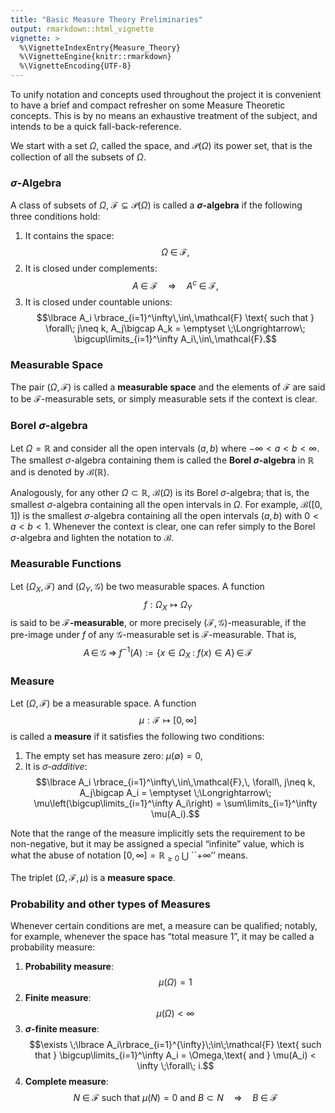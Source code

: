 ```yaml
---
title: "Basic Measure Theory Preliminaries"
output: rmarkdown::html_vignette
vignette: >
  %\VignetteIndexEntry{Measure_Theory}
  %\VignetteEngine{knitr::rmarkdown}
  %\VignetteEncoding{UTF-8}
---
```


To unify notation and concepts used throughout the project it is convenient to have a brief and compact refresher on some Measure Theoretic concepts. This is by no means an exhaustive treatment of the subject, and intends to be a quick fall-back-reference. 

We start with a set $\Omega$, called the space, and $\mathcal{P}(\Omega)$ its power set, that is the collection of all the subsets of $\Omega$. 

### $\sigma$-Algebra

A class of subsets of $\Omega$, $\mathcal{F} \subseteq \mathcal{P}(\Omega)$ is called a **$\sigma$-algebra** if the following three conditions hold:

1. It contains the space:$$\Omega\;\in\;\mathcal{F},$$
2. It is closed under complements: $$A\;\in\;\mathcal{F} \quad\Longrightarrow\quad A^c\;\in\;\mathcal{F},$$
3. It is closed under countable unions: 
$$\lbrace A_i \rbrace_{i=1}^\infty\,\in\,\mathcal{F} \text{ such that } \forall\; j\neq k, A_j\bigcap A_k = \emptyset  \;\Longrightarrow\; \bigcup\limits_{i=1}^\infty A_i\,\in\,\mathcal{F}.$$

### Measurable Space

The pair $(\Omega,\mathcal{F})$ is called a **measurable space** and the elements of $\mathcal{F}$ are said to be $\mathcal{F}$-measurable sets, or simply measurable sets if the context is clear. 

### Borel $\sigma$-algebra

Let $\Omega = \mathbb{R}$ and consider all the open intervals $(a,b)$ where $-\infty< a < b<\infty$. The smallest $\sigma$-algebra containing them is called the **Borel $\sigma$-algebra** in $\mathbb{R}$ and is denoted by $\mathcal{B}(\mathbb{R})$. 

Analogously, for any other $\Omega \subset \mathbb{R}$, $\mathcal{B}(\Omega)$ is its Borel $\sigma$-algebra; that is, the smallest $\sigma$-algebra containing all the open intervals in $\Omega$. For example, $\mathcal{B}([0,1])$ is the smallest $\sigma$-algebra containing all the open intervals $(a,b)$ with $0<a<b<1$. Whenever the context is clear, one can refer simply to the Borel $\sigma$-algebra and lighten the notation to $\mathcal{B}$. 

### Measurable Functions 

Let $(\Omega_X,\mathcal{F})$ and $(\Omega_Y, \mathcal{G})$ be two measurable spaces. A function
$$f:\Omega_X\mapsto\Omega_Y$$
is said to be **$\mathcal{F}$-measurable**, or more precisely $(\mathcal{F},\mathcal{G})$-measurable, if the pre-image under $f$ of any $\mathcal{G}$-measurable set is $\mathcal{F}$-measurable. That is,
$$A\,\in\,\mathcal{G} \;\Longrightarrow\; f^{-1}(A) := \left\lbrace x \in \Omega_X \;:\; f(x) \in A \right\rbrace \,\in\, \mathcal{F}$$

### Measure

Let $(\Omega,\mathcal{F})$ be a measurable space. A function
$$\mu:\mathcal{F}\mapsto [0,\infty]$$
is called a **measure** if it satisfies the following two conditions:

1. The empty set has measure zero: $\mu(\emptyset) = 0$, 
2. It is *$\sigma$-additive*: $$\lbrace A_i \rbrace_{i=1}^\infty\,\in\,\mathcal{F},\, \forall\, j\neq k, A_j\bigcap A_i = \emptyset  \;\Longrightarrow\; \mu\left(\bigcup\limits_{i=1}^\infty A_i\right) = \sum\limits_{i=1}^\infty \mu(A_i).$$ 

Note that the range of the measure implicitly sets the requirement to be non-negative, but it may be assigned a special "infinite" value, which is what the abuse of notation $[0,\infty]=\mathbb{R}_{\geq 0}\;\bigcup$ ``$+\infty$'' means.

The triplet $(\Omega,\mathcal{F},\mu)$ is a **measure space**.

### Probability and other types of Measures

Whenever certain conditions are met, a measure can be qualified; notably, for example, whenever the space has "total measure 1", it may be called a probability measure: 

1. **Probability measure**: $$\mu(\Omega) = 1$$
2. **Finite measure**: $$\mu(\Omega)<\infty$$
3. **$\sigma$-finite measure**: $$\exists \;\lbrace A_i\rbrace_{i=1}^{\infty}\;\in\;\mathcal{F} \text{ such that } \bigcup\limits_{i=1}^\infty A_i = \Omega,\text{ and } \mu(A_i) < \infty \;\forall\; i.$$
4. **Complete measure**: $$N\;\in\;\mathcal{F} \text{ such that } \mu(N) = 0 \text{ and } B\subset N \quad\Longrightarrow\quad B\;\in\;\mathcal{F}$$

